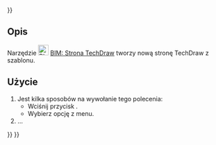 <languages/>
{{UnfinishedDocu{{#translation:}}}}

<div class="mw-translate-fuzzy">
{{Docnav/pl
|[[Arch_SectionPlane/pl|Płaszczyzna przekroju]]
|[[BIM_TDView/pl|Widok TechDraw]]
|[[BIM_Workbench/pl|środowisko pracy BIM]]
|IconL=Arch_SectionPlane.svg
|IconR=BIM_TDView.svg
|IconC=Workbench_BIM.svg
}}
</div>

{{GuiCommand/pl
|Name=BIM TDPage
|Name/pl=BIM: Strona TechDraw
|MenuLocation=Opisy → Strona
|Workbenches=[[BIM_Workbench|BIM]]
|Shortcut=
|Version=1.0
|SeeAlso=
}}

<span id="Description"></span>
==Opis==

Narzędzie [[Image:BIM_TDPage.svg|24px]] [[BIM_TDPage/pl|BIM: Strona TechDraw]] tworzy nową stronę TechDraw z szablonu.

<span id="Usage"></span>
==Użycie==

# Jest kilka sposobów na wywołanie tego polecenia:
#* Wciśnij przycisk {{Button|[[Image:BIM_TDPage.svg|16px]] [[BIM_TDPage/pl|Strona]]}}.
#* Wybierz opcję {{MenuCommand|Opisy → [[Image:BIM_TDPage.svg|16px]] Strona}} z menu.
# ...


<div class="mw-translate-fuzzy">
{{Docnav/pl
|[[Arch_SectionPlane/pl|Płaszczyzna przekroju]]
|[[BIM_TDView/pl|Widok TechDraw]]
|[[BIM_Workbench/pl|środowisko pracy BIM]]
|IconL=Arch_SectionPlane.svg
|IconR=BIM_TDView.svg
|IconC=Workbench_BIM.svg
}}
</div>

{{BIM_Tools_navi{{#translation:}}}}
{{Userdocnavi{{#translation:}}}}